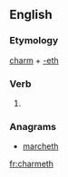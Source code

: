 ==English==

===Etymology===
[[charm]] + [[-eth]]

===Verb===
{{en-verb form}}

# {{en-archaic third-person singular of|charm}}

===Anagrams===
* [[marcheth#English|marcheth]]

[[fr:charmeth]]